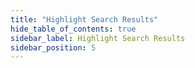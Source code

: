 ```yaml
---
title: "Highlight Search Results"
hide_table_of_contents: true
sidebar_label: Highlight Search Results
sidebar_position: 5
---
```





<LanguageSwitcher supportedLanguages={supportedLanguages} />

<LanguageContent language="java">
   <HighlightQueryResultsJava />
</LanguageContent>

<LanguageContent language="csharp">
   <HighlightQueryResultsCsharp />
</LanguageContent>

<LanguageContent language="nodejs">
   <HighlightQueryResultsNodejs />
</LanguageContent>


<!---
### Session
- [Querying: Basics](../../../../indexes/querying/query-index)
- [Query overview](../../../../client-api/session/querying/how-to-query)

### Indexes
- [Highlighting](../../../../indexes/querying/highlighting)


-->